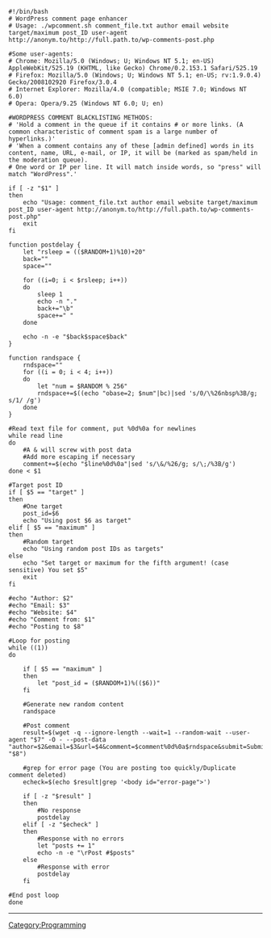<pre>#!/bin/bash
# WordPress comment page enhancer
# Usage: ./wpcomment.sh comment_file.txt author email website target/maximum post_ID user-agent http://anonym.to/http://full.path.to/wp-comments-post.php

#Some user-agents:
# Chrome: Mozilla/5.0 (Windows; U; Windows NT 5.1; en-US) AppleWebKit/525.19 (KHTML, like Gecko) Chrome/0.2.153.1 Safari/525.19
# Firefox: Mozilla/5.0 (Windows; U; Windows NT 5.1; en-US; rv:1.9.0.4) Gecko/2008102920 Firefox/3.0.4
# Internet Explorer: Mozilla/4.0 (compatible; MSIE 7.0; Windows NT 6.0)
# Opera: Opera/9.25 (Windows NT 6.0; U; en)

#WORDPRESS COMMENT BLACKLISTING METHODS:
# 'Hold a comment in the queue if it contains # or more links. (A common characteristic of comment spam is a large number of hyperlinks.)'
# 'When a comment contains any of these [admin defined] words in its content, name, URL, e-mail, or IP, it will be (marked as spam/held in the moderation queue).
# One word or IP per line. It will match inside words, so "press" will match "WordPress".'

if [ -z "$1" ]
then
	echo "Usage: comment_file.txt author email website target/maximum post_ID user-agent http://anonym.to/http://full.path.to/wp-comments-post.php"
	exit
fi

function postdelay {
	let "rsleep = (($RANDOM+1)%10)+20"
	back=""
	space=""
	
	for ((i=0; i < $rsleep; i++))
	do
		sleep 1
		echo -n "."
		back+="\b"
		space+=" "
	done
	
	echo -n -e "$back$space$back"
}

function randspace {
	rndspace=""
	for ((i = 0; i < 4; i++))
	do
		let "num = $RANDOM % 256"
		rndspace+=$((echo "obase=2; $num"|bc)|sed 's/0/\%26nbsp%3B/g; s/1/ /g')
	done
}

#Read text file for comment, put %0d%0a for newlines
while read line
do
	#A & will screw with post data
	#Add more escaping if necessary
	comment+=$(echo "$line%0d%0a"|sed 's/\&/%26/g; s/\;/%3B/g')
done < $1

#Target post ID
if [ $5 == "target" ]
then
	#One target
	post_id=$6
	echo "Using post $6 as target"
elif [ $5 == "maximum" ]
then
	#Random target
	echo "Using random post IDs as targets"
else
	echo "Set target or maximum for the fifth argument! (case sensitive) You set $5"
	exit
fi

#echo "Author: $2"
#echo "Email: $3"
#echo "Website: $4"
#echo "Comment from: $1"
#echo "Posting to $8"

#Loop for posting
while ((1))
do

	if [ $5 == "maximum" ]
	then
		let "post_id = ($RANDOM+1)%(($6))"
	fi		

	#Generate new random content
	randspace

	#Post comment
	result=$(wget -q --ignore-length --wait=1 --random-wait --user-agent "$7" -O - --post-data "author=$2&email=$3&url=$4&comment=$comment%0d%0a$rndspace&submit=Submit+Comment&comment_post_ID=$post_id" "$8")

	#grep for error page (You are posting too quickly/Duplicate comment deleted)
	echeck=$(echo $result|grep '<body id="error-page">')

	if [ -z "$result" ]
	then
		#No response
		postdelay
	elif [ -z "$echeck" ]
	then
		#Response with no errors
		let "posts += 1"
		echo -n -e "\rPost #$posts"
	else
		#Response with error
		postdelay
	fi

#End post loop
done
</pre>

----
{{Tools}}
[[Category:Programming]]